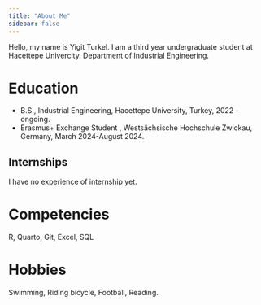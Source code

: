 ```yaml
---
title: "About Me"
sidebar: false 
---
```


Hello, my name is Yigit Turkel. I am a third year undergraduate student at Hacettepe Univercity. Department of Industrial Engineering.

# Education

-   B.S., Industrial Engineering, Hacettepe University, Turkey, 2022 - ongoing.
-   Erasmus+ Exchange Student , Westsächsische Hochschule Zwickau, Germany, March 2024-August 2024.

## Internships

I have no experience of internship yet.

# Competencies

R, Quarto, Git, Excel, SQL

# Hobbies

Swimming, Riding bicycle, Football, Reading.
